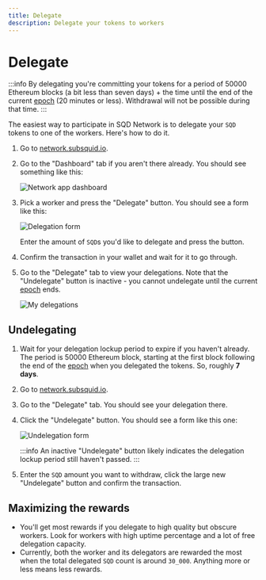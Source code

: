```yaml
---
title: Delegate
description: Delegate your tokens to workers
---
```


# Delegate

:::info
By delegating you're committing your tokens for a period of 50000 Ethereum blocks (a bit less than seven days) + the time until the end of the current [epoch](/subsquid-network/faq/#epoch) (20 minutes or less). Withdrawal will not be possible during that time.
:::

The easiest way to participate in SQD Network is to delegate your `SQD` tokens to one of the workers. Here's how to do it.

1. Go to [network.subsquid.io](https://network.subsquid.io).

2. Go to the "Dashboard" tab if you aren't there already. You should see something like this:

   ![Network app dashboard](./delegate_dashboard.png)

3. Pick a worker and press the "Delegate" button. You should see a form like this:

   ![Delegation form](./delegate_form.png)

   Enter the amount of `SQD`s you'd like to delegate and press the button.

4. Confirm the transaction in your wallet and wait for it to go through.

5. Go to the "Delegate" tab to view your delegations. Note that the "Undelegate" button is inactive - you cannot undelegate until the current [epoch](/subsquid-network/faq/#epoch) ends.

   ![My delegations](./delegate_my_delegations.png)

## Undelegating

1. Wait for your delegation lockup period to expire if you haven't already. The period is 50000 Ethereum block, starting at the first block following the end of the [epoch](/subsquid-network/faq/#epoch) when you delegated the tokens. So, roughly **7 days**.

2. Go to [network.subsquid.io](https://network.subsquid.io).

3. Go to the "Delegate" tab. You should see your delegation there.

4. Click the "Undelegate" button. You should see a form like this one:

   ![Undelegation form](./delegate_undelegate.png)

   :::info
   An inactive "Undelegate" button likely indicates the delegation lockup period still haven't passed.
   :::

5. Enter the `SQD` amount you want to withdraw, click the large new "Undelegate" button and confirm the transaction.

## Maximizing the rewards

- You'll get most rewards if you delegate to high quality but obscure workers. Look for workers with high uptime percentage and a lot of free delegation capacity.
- Currently, both the worker and its delegators are rewarded the most when the total delegated `SQD` count is around `30_000`. Anything more or less means less rewards.
